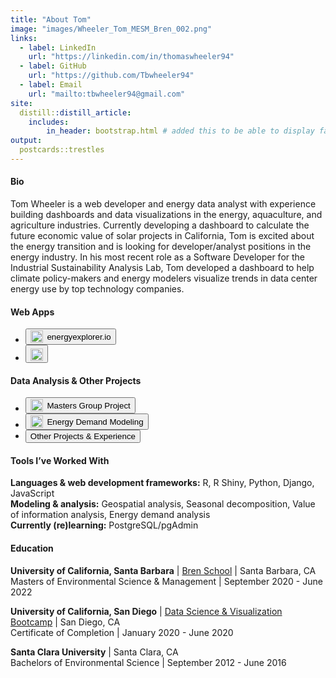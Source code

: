 ```yaml
---
title: "About Tom"
image: "images/Wheeler_Tom_MESM_Bren_002.png"
links:
  - label: LinkedIn
    url: "https://linkedin.com/in/thomaswheeler94"
  - label: GitHub
    url: "https://github.com/Tbwheeler94"
  - label: Email
    url: "mailto:tbwheeler94@gmail.com"
site:
  distill::distill_article:
    includes:
        in_header: bootstrap.html # added this to be able to display favicon
output:
  postcards::trestles
---
```


<h4>Bio</h4>

Tom Wheeler is a web developer and energy data analyst with experience building dashboards and data visualizations in the energy, aquaculture, and agriculture industries. Currently developing a dashboard to calculate the future economic value of solar projects in California, Tom is excited about the energy transition and is looking for developer/analyst positions in the energy industry. In his most recent role as a Software Developer for the Industrial Sustainability Analysis Lab, Tom developed a dashboard to help climate policy-makers and energy modelers visualize trends in data center energy use by top technology companies. 

<h4>Web Apps</h4>

<div class="p-2">
<div id="icon-list">
<ul class="list-inline" style="margin-bottom: .4em;">
<li class="list-inline-item">
<a href="http://energyexplorer.io/" target="_blank">
<button type="button" class="btn btn-dark mb-2" style="display: inline-flex; align-items: center;" >
<img src="images/energy_icon.svg" style="float:left; margin-right:0.5em; height: 1.5em; width: 1.5em;"></img>
energyexplorer.io
</button>
</a>
</li>
<li class="list-inline-item">
<a href="https://data-center-energy-use-dashboard.shinyapps.io/data-center-energy-use-dashboard/_w_89636e68/" target="_blank">
<button type="button" class="btn btn-dark mb-2" style="display: inline-flex; align-items: center;">
<img src="images/moving-bits-logo.svg" style="float:left; padding-top: .2em; height: 1.5em;"></img>
</button>
</a>
</ul>
</div>
</div>

<h4>Data Analysis & Other Projects</h4>

<div class="p-2">
<div id="icon-list">
<ul class="list-inline" style="margin-bottom: .4em;">
<li class="list-inline-item">
<a href="https://drive.google.com/file/d/1rX0iia9U1DlmxjSa5MyBEejMjK2ZdH9P/view?usp=sharing" target="_blank">
<button type="button" class="btn btn-dark mb-2" style="display: inline-flex; align-items: center;">
<img src="images/scoot.svg" style="float:left; margin-right:0.5em; height: 1.5em; width: 1.5em;"></img>
Masters Group Project
</button>
</a>
</li>
<li class="list-inline-item">
<a href="https://drive.google.com/file/d/1T9Vs4jJLxqb8o2ce6xbx5w-nMlO8wIyE/view?usp=sharing" target="_blank">
<button type="button" class="btn btn-dark mb-2" style="display: inline-flex; align-items: center;">
<img src="images/building.svg" style="float:left; margin-right:0.5em; height: 1.5em; width: 1.5em;"></img>
Energy Demand Modeling
</button>
</a>
</li>
<li class="list-inline-item">
<a href="blog.html" target="_blank">
<button type="button" class="btn btn-dark mb-2">
Other Projects & Experience
</button>
</a>
</li>
</ul>
</div>
</div>

<h4>Tools I've Worked With</h4>

**Languages & web development frameworks:** R, R Shiny, Python, Django, JavaScript <br>
**Modeling & analysis:** Geospatial analysis, Seasonal decomposition, Value of information analysis, Energy demand analysis <br>
**Currently (re)learning:** PostgreSQL/pgAdmin

<h4>Education</h4>

**University of California, Santa Barbara** | [Bren School](https://bren.ucsb.edu/masters-programs/master-environmental-science-and-management) | Santa Barbara, CA <br>
Masters of Environmental Science & Management | September 2020 - June 2022

**University of California, San Diego** | [Data Science & Visualization Bootcamp](https://bootcamp.extension.ucsd.edu/data/) | San Diego, CA <br>
Certificate of Completion | January 2020 - June 2020

**Santa Clara University** | Santa Clara, CA <br>
Bachelors of Environmental Science | September 2012 - June 2016

<br>

<style>
body {
  overflow-y: hidden;
}
</style>
